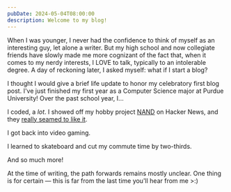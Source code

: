 ```yaml
---
pubDate: 2024-05-04T08:00:00
description: Welcome to my blog!
---
```

When I was younger, I never had the confidence to think of myself as an interesting guy, let alone a writer. But my high school and now collegiate friends have slowly made me more cognizant of the fact that, when it comes to my nerdy interests, I LOVE to talk, typically to an intolerable degree. A day of reckoning later, I asked myself: what if I start a blog?

I thought I would give a brief life update to honor my celebratory first blog post. I've just finished my first year as a Computer Science major at Purdue University! Over the past school year, I...

<ContentImage
    src={coding}
    alt="A picture of my coding setup"
    width="900"
    visualWidth="450"
/>

I coded, a *lot*. I showed off my hobby project <a href="https://github.com/ArhanChaudhary/NAND">NAND</a> on Hacker News, and they <a href="https://news.ycombinator.com/item?id=40159278">really seamed to like it</a>.

<ContentImage
    src={videoGames}
    alt="A picture of me playing video games"
    width="450"
/>

I got back into video gaming.

<ContentImage
    src={skateboarding}
    alt="A picture of my skateboard"
    width="450"
/>

I learned to skateboard and cut my commute time by two-thirds.

And so much more!

At the time of writing, the path forwards remains mostly unclear. One thing is for certain — this is far from the last time you'll hear from me >:)

